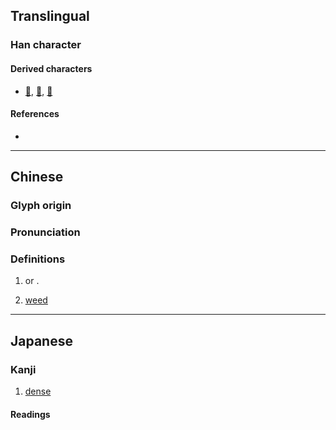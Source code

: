 {{also|丰|彡}}
{{character info}}
==Translingual==

===Han character===
{{Han char|rn=2|rad=丨|as=03|sn=4|four=50000|canj=QJ,XQJ|ids=⿻丨彡}}

====Derived characters====
* [[𠂖]], [[𡕗]], [[𦝸]]

====References====
* {{Han ref|kx=0079.070|dkj=00075|dj=0161.020|hdz=10028.080|uh=4E2F|ud=20015}}

----

==Chinese==
{{zh-forms|alt=丰:corrupted form}}

===Glyph origin===
{{Han etym}}

===Pronunciation===
{{zh-pron
|m=jiè
|c=gaai3
|mc=y
|oc=y
|ma=
|cat=n,v
}}

===Definitions===
{{zh-hanzi}}

# {{zh-obsolete}} {{zh-original|㓞|dot=}} or {{zh-l|契}}.
# {{zh-hg}} [[weed]]

----

==Japanese==

===Kanji===
{{ja-kanji|grade=uc|rs=丨03}}

# [[dense]]

====Readings====
{{ja-readings
|kanon=かい
|kun=さんらん-, さんらん-する
}}